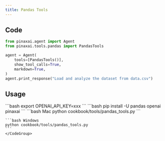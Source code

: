 ```yaml
---
title: Pandas Tools
---
```


## Code

```python cookbook/tools/pandas_tools.py
from pinaxai.agent import Agent
from pinaxai.tools.pandas import PandasTools

agent = Agent(
    tools=[PandasTools()],
    show_tool_calls=True,
    markdown=True,
)
agent.print_response("Load and analyze the dataset from data.csv")
```

## Usage

<Steps>
  <Snippet file="create-venv-step.mdx" />

  <Step title="Set your API key">
    ```bash
    export OPENAI_API_KEY=xxx
    ```
  </Step> 

  <Step title="Install libraries">
    ```bash
    pip install -U pandas openai pinaxai
    ```
  </Step>

  <Step title="Run Agent">
    <CodeGroup>
    ```bash Mac
    python cookbook/tools/pandas_tools.py
    ```

    ```bash Windows
    python cookbook/tools/pandas_tools.py
    ```
    </CodeGroup>
  </Step>
</Steps>